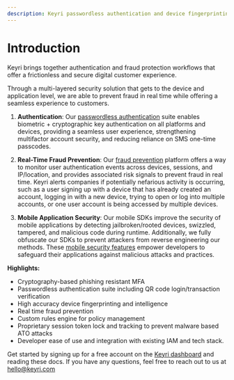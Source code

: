 ```yaml
---
description: Keyri passwordless authentication and device fingerprinting tools
---
```


# Introduction

Keyri brings together authentication and fraud protection workflows that offer a frictionless and secure digital customer experience.

Through a multi-layered security solution that gets to the device and application level, we are able to prevent fraud in real time while offering a seamless experience to customers.

1. **Authentication**: Our [passwordless authentication](/authentication/mobile-app-authentication) suite enables biometric + cryptographic key authentication on all platforms and devices, providing a seamless user experience, strengthening multifactor account security, and reducing reliance on SMS one-time passcodes.

2. **Real-Time Fraud Prevention**: Our [fraud prevention](/fraud-prevention) platform offers a way to monitor user authentication events across devices, sessions, and IP/location, and provides associated risk signals to prevent fraud in real time. Keyri alerts companies if potentially nefarious activity is occurring, such as a user signing up with a device that has already created an account, logging in with a new device, trying to open or log into multiple accounts, or one user account is being accessed by multiple devices.

3. **Mobile Application Security**: Our mobile SDKs improve the security of mobile applications by detecting jailbroken/rooted devices, swizzled, tampered, and malicious code during runtime. Additionally, we fully obfuscate our SDKs to prevent attackers from reverse engineering our methods. These [mobile security features](/mobile-security-features) empower developers to safeguard their applications against malicious attacks and practices.

**Highlights:**

- Cryptography-based phishing resistant MFA
- Passwordless authentication suite including QR code login/transaction verification
- High accuracy device fingerprinting and intelligence
- Real time fraud prevention
- Custom rules engine for policy management
- Proprietary session token lock and tracking to prevent malware based ATO attacks
- Developer ease of use and integration with existing IAM and tech stack.

Get started by signing up for a free account on the [Keyri dashboard](https://app.keyri.com/sign-up) and reading these docs. If you have any questions, feel free to reach out to us at [hello@keyri.com](mailto:hello@keyri.com)
